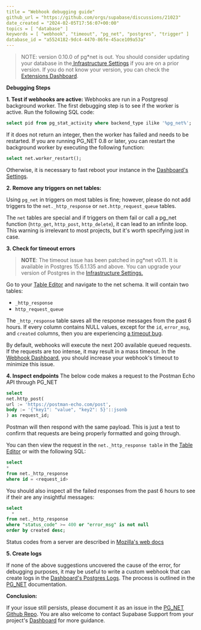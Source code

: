 ```yaml
---
title = "Webhook debugging guide"
github_url = "https://github.com/orgs/supabase/discussions/21023"
date_created = "2024-02-05T17:56:07+00:00"
topics = [ "database" ]
keywords = [ "webhook", "timeout", "pg_net", "postgres", "trigger" ]
database_id = "a5524182-9dc4-4470-86fe-45ace109a53a"
---
```


> NOTE: version 0.10.0 of pg*net is out. You should consider updating your database in the[ Infrastructure Settings](https://supabase.com/dashboard/project/*/settings/infrastructure) if you are on a prior version. If you do not know your version, you can check the [Extensions Dashboard](https://supabase.com/dashboard/project/_/database/extensions).

**Debugging Steps**

**1. Test if webhooks are active:**
Webhooks are run in a Postgresql background worker. The first debugging step is to see if the worker is active. Run the following SQL code:

```sql
select pid from pg_stat_activity where backend_type ilike '%pg_net%';
```

If it does not return an integer, then the worker has failed and needs to be restarted. If you are running PG_NET 0.8 or later, you can restart the background worker by executing the following function:

```sql
select net.worker_restart();
```

Otherwise, it is necessary to fast reboot your instance in the [Dashboard's Settings](https://supabase.com/dashboard/project/_/settings/general).

**2. Remove any triggers on net tables:**

Using `pg_net` in triggers on most tables is fine; however, please do not add triggers to the `net._http_response` or `net.http_request_queue` tables.

The `net` tables are special and if triggers on them fail or call a pg_net function (`http_get`, `http_post`, `http_delete`), it can lead to an infinite loop. This warning is irrelevant to most projects, but it's worth specifying just in case.

**3. Check for timeout errors**

> **NOTE**: The timeout issue has been patched in pg*net v0.11. It is available in Postgres 15.6.1.135 and above. You can upgrade your version of Postgres in the [Infrastructure Settings.](https://supabase.com/dashboard/project/*/settings/infrastructure)

Go to your [Table Editor](https://supabase.com/dashboard/project/_/editor/) and navigate to the net schema. It will contain two tables:

- `_http_response`
- `http_request_queue`

The `_http_response` table saves all the response messages from the past 6 hours. If every column contains NULL values, except for the `id`, `error_msg`, and `created` columns, then you are experiencing [a timeout bug](https://github.com/supabase/pg_net/issues/86).

By default, webhooks will execute the next 200 available queued requests. If the requests are too intense, it may result in a mass timeout. In the [Webhook Dashboard](https://supabase.com/dashboard/project/_/database/hooks), you should increase your webhook's timeout to minimize this issue.

**4. Inspect endpoints**
The below code makes a request to the Postman Echo API through PG_NET

```sql
select
net.http_post(
url := 'https://postman-echo.com/post',
body := '{"key1": "value", "key2": 5}'::jsonb
) as request_id;
```

Postman will then respond with the same payload. This is just a test to confirm that requests are being properly formatted and going through.

You can then view the request in the `net._http_response table` in the [Table Editor](https://supabase.com/dashboard/project/_/editor) or with the following SQL:

```sql
select
*
from net._http_response
where id = <request_id>
```

You should also inspect all the failed responses from the past 6 hours to see if their are any insightful messages:

```sql
select
  *
from net._http_response
where "status_code" >= 400 or "error_msg" is not null
order by created desc;
```

Status codes from a server are described in [Mozilla's web docs](https://developer.mozilla.org/en-US/docs/Web/HTTP/Status)

**5. Create logs**

If none of the above suggestions uncovered the cause of the error, for debugging purposes, it may be useful to write a custom webhook that can create logs in the [Dashboard's Postgres Logs](https://supabase.com/dashboard/project/_/logs/postgres-logs). The process is outlined in the [PG_NET](https://supabase.com/docs/guides/database/extensions/pg_net#debugging-requests) documentation.

**Conclusion:**

If your issue still persists, please document it as an issue in the [PG_NET Github Repo](https://github.com/supabase/pg_net/issues). You are also welcome to contact Supabase Support from your project's [Dashboard](https://supabase.com/dashboard/project/_/) for more guidance.
